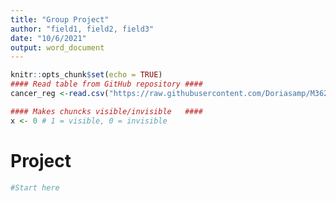 ```yaml
---
title: "Group Project"
author: "field1, field2, field3"
date: "10/6/2021"
output: word_document
---
```


```r
knitr::opts_chunk$set(echo = TRUE)
#### Read table from GitHub repository ####
cancer_reg <-read.csv("https://raw.githubusercontent.com/Doriasamp/M362/main/cancer_reg.csv", header = TRUE)

#### Makes chuncks visible/invisible   ####
x <- 0 # 1 = visible, 0 = invisible
```

# Project

```r
#Start here
```
